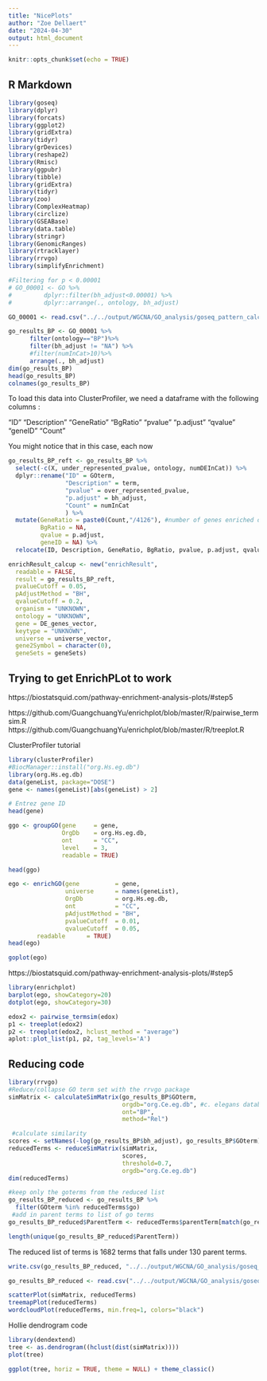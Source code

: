 ```yaml
---
title: "NicePlots"
author: "Zoe Dellaert"
date: "2024-04-30"
output: html_document
---
```


```r
knitr::opts_chunk$set(echo = TRUE)
```

## R Markdown
```r
library(goseq)
library(dplyr)
library(forcats)
library(ggplot2)
library(gridExtra)
library(tidyr)
library(grDevices)
library(reshape2)
library(Rmisc)
library(ggpubr)
library(tibble)
library(gridExtra)
library(tidyr)
library(zoo)
library(ComplexHeatmap)
library(circlize)
library(GSEABase)
library(data.table)
library(stringr)
library(GenomicRanges)
library(rtracklayer)
library(rrvgo)
library(simplifyEnrichment)

```


```r
#Filtering for p < 0.00001
# GO_00001 <- GO %>%
#         dplyr::filter(bh_adjust<0.00001) %>%
#         dplyr::arrange(., ontology, bh_adjust)

GO_00001 <- read.csv("../../output/WGCNA/GO_analysis/goseq_pattern_calcification.csv")
```

```r
go_results_BP <- GO_00001 %>%
      filter(ontology=="BP")%>%
      filter(bh_adjust != "NA") %>%
      #filter(numInCat>10)%>%
      arrange(., bh_adjust)
dim(go_results_BP)
head(go_results_BP)
colnames(go_results_BP)
```

To load this data into ClusterProfiler, we need a dataframe with the following columns :

"ID"          "Description" "GeneRatio"   "BgRatio"     "pvalue"      "p.adjust"    "qvalue"      "geneID"      "Count" 

You might notice that in this case, each now 

```r
go_results_BP_reft <- go_results_BP %>%
  select(-c(X, under_represented_pvalue, ontology, numDEInCat)) %>% 
  dplyr::rename("ID" = GOterm,
                "Description" = term,
                "pvalue" = over_represented_pvalue,
                "p.adjust" = bh_adjust,
                "Count" = numInCat
                ) %>%
  mutate(GeneRatio = paste0(Count,"/4126"), #number of genes enriched divided by number of terms in gene list provided to goseq
         BgRatio = NA,
         qvalue = p.adjust,
         geneID = NA) %>% 
  relocate(ID, Description, GeneRatio, BgRatio, pvalue, p.adjust, qvalue, geneID, Count)

enrichResult_calcup <- new("enrichResult",
  readable = FALSE,
  result = go_results_BP_reft,
  pvalueCutoff = 0.05,
  pAdjustMethod = "BH",
  qvalueCutoff = 0.2,
  organism = "UNKNOWN",
  ontology = "UNKNOWN",
  gene = DE_genes_vector,
  keytype = "UNKNOWN",
  universe = universe_vector,
  gene2Symbol = character(0),
  geneSets = geneSets)
```

## Trying to get EnrichPLot to work

https://biostatsquid.com/pathway-enrichment-analysis-plots/#step5

https://github.com/GuangchuangYu/enrichplot/blob/master/R/pairwise_termsim.R
https://github.com/GuangchuangYu/enrichplot/blob/master/R/treeplot.R

ClusterProfiler tutorial

```r
library(clusterProfiler)
#BiocManager::install("org.Hs.eg.db")
library(org.Hs.eg.db)
data(geneList, package="DOSE")
gene <- names(geneList)[abs(geneList) > 2]

# Entrez gene ID
head(gene)

ggo <- groupGO(gene     = gene,
               OrgDb    = org.Hs.eg.db,
               ont      = "CC",
               level    = 3,
               readable = TRUE)

head(ggo)

ego <- enrichGO(gene          = gene,
                universe      = names(geneList),
                OrgDb         = org.Hs.eg.db,
                ont           = "CC",
                pAdjustMethod = "BH",
                pvalueCutoff  = 0.01,
                qvalueCutoff  = 0.05,
        readable      = TRUE)
head(ego)
```



```r
goplot(ego)
```


https://biostatsquid.com/pathway-enrichment-analysis-plots/#step5

```r
library(enrichplot)
barplot(ego, showCategory=20) 
dotplot(ego, showCategory=30)

edox2 <- pairwise_termsim(edox)
p1 <- treeplot(edox2)
p2 <- treeplot(edox2, hclust_method = "average")
aplot::plot_list(p1, p2, tag_levels='A')
```



## Reducing code

```r
library(rrvgo)
#Reduce/collapse GO term set with the rrvgo package 
simMatrix <- calculateSimMatrix(go_results_BP$GOterm,
                                orgdb="org.Ce.eg.db", #c. elegans database
                                ont="BP",
                                method="Rel")
```

```r
 #calculate similarity 
scores <- setNames(-log(go_results_BP$bh_adjust), go_results_BP$GOterm)
reducedTerms <- reduceSimMatrix(simMatrix,
                                scores,
                                threshold=0.7,
                                orgdb="org.Ce.eg.db")
dim(reducedTerms)
```

```r
#keep only the goterms from the reduced list
go_results_BP_reduced <- go_results_BP %>%
  filter(GOterm %in% reducedTerms$go)
 #add in parent terms to list of go terms 
go_results_BP_reduced$ParentTerm <- reducedTerms$parentTerm[match(go_results_BP_reduced$GOterm, reducedTerms$go)]

length(unique(go_results_BP_reduced$ParentTerm))
```

The reduced list of terms is 1682 terms that falls under 130 parent terms.

```r
write.csv(go_results_BP_reduced, "../../output/WGCNA/GO_analysis/goseq_pattern_calcification_filtered.csv")
```

```r
go_results_BP_reduced <- read.csv("../../output/WGCNA/GO_analysis/goseq_pattern_calcification_filtered.csv")
```

```r
scatterPlot(simMatrix, reducedTerms)
treemapPlot(reducedTerms)
wordcloudPlot(reducedTerms, min.freq=1, colors="black")
```

Hollie dendrogram code 

```r
library(dendextend)
tree <- as.dendrogram((hclust(dist(simMatrix))))
plot(tree)

ggplot(tree, horiz = TRUE, theme = NULL) + theme_classic()
```


